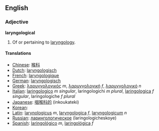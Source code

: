 ==English==

===Adjective===
'''laryngological'''

#Of or pertaining to [[laryngology]].

====Translations====
*[[Chinese]]: [[喉科]]
*[[Dutch]]: [[laryngologisch]]
*[[French]]: [[laryngologique]]
*[[German]]: [[laryngologisch]]
*[[Greek]]: [[λαρυγγολογικός]] ''m'', [[λαρυγγολογική]] ''f'', [[λαρυγγολογικό]] ''n''
*[[Italian]]: [[laringologico]] ''m singular'', laringologichi ''m plural'', [[laringologica]] ''f singular'', laringologiche ''f plural''
*[[Japanese]]: [[咽喉科的]] (inkoukateki)
*[[Korean]]: 
*[[Latin]]: [[larynologicus]] ''m'', [[laryngologica]] ''f'', [[laryngologicum]] ''n''
*[[Russian]]: [[ларингологическое]] (laringologicheskoye)
*[[Spanish]]: [[laringológico]] ''m'', [[laringológica]] ''f''